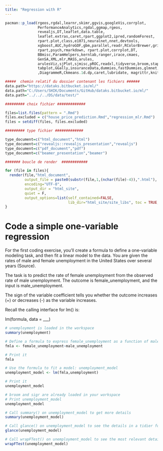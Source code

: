 ```yaml
---
title: "Regression with R"
---
```


```r
pacman::p_load(rgeos,rgdal,learnr,skimr,ggvis,googleVis,corrplot,
               PerformanceAnalytics,rgdal,ggmap,rgeos,
               revealjs,DT,leaflet,data.table,
               leaflet.extras,caret,rpart,ggplot2,ipred,randomForest,
               rpart.plot,class,e1071,neuralnet,nnet,devtools,
               xgboost,AUC,hydroGOF,gbm,parallel,readr,RColorBrewer,gridExtra,
               rpart,psych,rmarkdown, rpart.plot,corrplot,DT,
               BBmisc,ParamHelpers,kernlab,ranger,irace,cmaes,
               GenSA,XML,mlr,MASS,arules,
               arulesViz,sjPlot,sjmisc,pROC,readxl,tidyverse,broom,staplr,Hmisc,
               tabplot,GGally,insuranceData,dummies,fastDummies,glmnet,plotly,dplyr
               ,DiagrammeR,Ckmeans.1d.dp,caret,lubridate, magrittr,knitr, ggpubr,countrycode,pROC,verification,countrycode,shinydashboard,shiny)
```

```r

#####  chemin relatif du dossier contenant les fichiers ######
data.path="https://dataks.bitbucket.io/ml/"
data.path="C:/Users/SHIK/Documents/GitHub/dataks.bitbucket.io/ml/"
data.path="../../../DS/data/test/"

######### choix fichier #############

files=list.files(pattern = ".Rmd")
files.excluded = c("house_price_prediction.Rmd","regression_mlr.Rmd")
files = setdiff(files, files.excluded)

######### type fichier #############

type_document=c("html_document","html")
type_document=c("revealjs::revealjs_presentation","revealjs")
type_document=c("pdf_document","pdf")
type_document=c("beamer_presentation","beamer")

####### boucle de render  ############

for (file in files){
  render(file,"html_document",
         output_file = paste0(substr(file,1,(nchar(file)-4)),".html"),
         encoding="UTF-8",
         output_dir = "html_site",
         quiet = F,
         output_options=list(self_contained=FALSE,
                             lib_dir="html_site/site_libs", toc = TRUE,toc_float = TRUE, number_sections= TRUE))
}

```


# Code a simple one-variable regression
For the first coding exercise, you'll create a formula to define a one-variable modeling task, and then fit a linear model to the data. You are given the rates of male and female unemployment in the United States over several years (Source).

The task is to predict the rate of female unemployment from the observed rate of male unemployment. The outcome is female_unemployment, and the input is male_unemployment.

The sign of the variable coefficient tells you whether the outcome increases (+) or decreases (-) as the variable increases.

Recall the calling interface for lm() is:

lm(formula, data = ___)

```r
# unemployment is loaded in the workspace
summary(unemployment)

# Define a formula to express female_unemployment as a function of male_unemployment
fmla <- female_unemployment~male_unemployment

# Print it
fmla

# Use the formula to fit a model: unemployment_model
unemployment_model <- lm(fmla,unemployment)

# Print it
unemployment_model 

```


```r
# broom and sigr are already loaded in your workspace
# Print unemployment_model
unemployment_model

# Call summary() on unemployment_model to get more details
summary(unemployment_model)

# Call glance() on unemployment_model to see the details in a tidier form
glance(unemployment_model)

# Call wrapFTest() on unemployment_model to see the most relevant details
wrapFTest(unemployment_model)

```



```r

```



```r

```


```r

```


```r

```



```r

```

```r

```

```r

```

```r

```

```r

```

```r

```

```r

```

```r

```

```r

```

```r

```


```r

```

```r

```

```r

```

```r

```

```r

```

```r

```

```r

```
